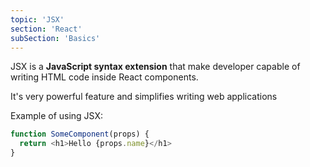 ```yaml
---
topic: 'JSX'
section: 'React'
subSection: 'Basics'
---
```


<LearnSectionHeader topic={topic} />

<LearnSectionContent>
JSX is a <strong>JavaScript syntax extension</strong> that make developer capable of writing HTML code inside React components.

It's very powerful feature and simplifies writing web applications

Example of using JSX:

</LearnSectionContent>

```javascript
function SomeComponent(props) {
  return <h1>Hello {props.name}</h1>
}
```
